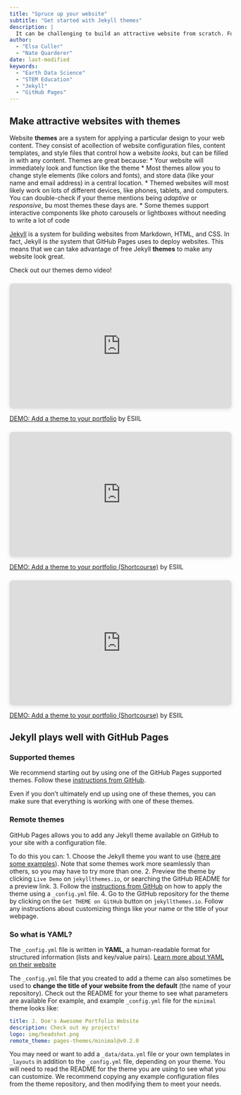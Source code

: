 ```yaml
---
title: "Spruce up your website"
subtitle: "Get started with Jekyll themes"
description: |
  It can be challenging to build an attractive website from scratch. Fortunately, many web designers have created themes to make any website look great.
author:
  - "Elsa Culler"
  - "Nate Quarderer"
date: last-modified
keywords:
  - "Earth Data Science"
  - "STEM Education"
  - "Jekyll"
  - "GitHub Pages"
---
```


## Make attractive websites with themes

Website **themes** are a system for applying a particular design to your web content. They consist of acollection of website configuration files, content templates, and style files that control how a website *looks*, but can be filled in with any content. Themes are great because:
  * Your website will immediately look and function like the theme
  * Most themes allow you to change style elements (like colors and fonts), and store data (like your name and email address) in a central location.
  * Themed websites will most likely work on lots of different devices, like phones, tablets, and computers. You can double-check if your theme mentions being *adaptive* or *responsive*, bu most themes these days are.
  * Some themes support interactive components like photo carousels or lightboxes without needing to write a lot of code

::: {.callout-info .column-margin}
[Jekyll](https://jekyllrb.com/) is a system for building websites from Markdown, HTML, and CSS. In fact, Jekyll is *the* system that GitHub Pages uses to deploy websites. This means that we can take advantage of free Jekyll **themes** to make any website look great.
:::

:::{.callout}
Check out our themes demo video!

:::{.content-visible when-profile="stars"}
<div style="position: relative; width: 100%; height: 0; padding-top: 56.2500%;
 padding-bottom: 0; box-shadow: 0 2px 8px 0 rgba(63,69,81,0.16); margin-top: 1.6em; margin-bottom: 0.9em; overflow: hidden;
 border-radius: 8px; will-change: transform;">
  <iframe loading="lazy" style="position: absolute; width: 100%; height: 100%; top: 0; left: 0; border: none; padding: 0;margin: 0;"
    src="https:&#x2F;&#x2F;www.canva.com&#x2F;design&#x2F;DAGBj36DJpw&#x2F;2j-k6RHmFZOc4bSgxGfqww&#x2F;watch?embed" allowfullscreen="allowfullscreen" allow="fullscreen">
  </iframe>
</div>
<a href="https:&#x2F;&#x2F;www.canva.com&#x2F;design&#x2F;DAGBj36DJpw&#x2F;2j-k6RHmFZOc4bSgxGfqww&#x2F;watch?utm_content=DAGBj36DJpw&amp;utm_campaign=designshare&amp;utm_medium=embeds&amp;utm_source=link" target="_blank" rel="noopener">DEMO: Add a theme to your portfolio</a> by ESIIL
:::

:::{.content-visible when-profile="shortcourse"}
<div style="position: relative; width: 100%; height: 0; padding-top: 56.2500%;
 padding-bottom: 0; box-shadow: 0 2px 8px 0 rgba(63,69,81,0.16); margin-top: 1.6em; margin-bottom: 0.9em; overflow: hidden;
 border-radius: 8px; will-change: transform;">
  <iframe loading="lazy" style="position: absolute; width: 100%; height: 100%; top: 0; left: 0; border: none; padding: 0;margin: 0;"
    src="https:&#x2F;&#x2F;www.canva.com&#x2F;design&#x2F;DAGB2fMH2F0&#x2F;hwZczq14enTGbMmEE_KabQ&#x2F;watch?embed" allowfullscreen="allowfullscreen" allow="fullscreen">
  </iframe>
</div>
<a href="https:&#x2F;&#x2F;www.canva.com&#x2F;design&#x2F;DAGB2fMH2F0&#x2F;hwZczq14enTGbMmEE_KabQ&#x2F;watch?utm_content=DAGB2fMH2F0&amp;utm_campaign=designshare&amp;utm_medium=embeds&amp;utm_source=link" target="_blank" rel="noopener">DEMO: Add a theme to your portfolio (Shortcourse)</a> by ESIIL
:::

:::{.content-visible when-profile="foundations"}
<div style="position: relative; width: 100%; height: 0; padding-top: 56.2500%;
 padding-bottom: 0; box-shadow: 0 2px 8px 0 rgba(63,69,81,0.16); margin-top: 1.6em; margin-bottom: 0.9em; overflow: hidden;
 border-radius: 8px; will-change: transform;">
  <iframe loading="lazy" style="position: absolute; width: 100%; height: 100%; top: 0; left: 0; border: none; padding: 0;margin: 0;"
    src="https:&#x2F;&#x2F;www.canva.com&#x2F;design&#x2F;DAGB2fMH2F0&#x2F;hwZczq14enTGbMmEE_KabQ&#x2F;watch?embed" allowfullscreen="allowfullscreen" allow="fullscreen">
  </iframe>
</div>
<a href="https:&#x2F;&#x2F;www.canva.com&#x2F;design&#x2F;DAGB2fMH2F0&#x2F;hwZczq14enTGbMmEE_KabQ&#x2F;watch?utm_content=DAGB2fMH2F0&amp;utm_campaign=designshare&amp;utm_medium=embeds&amp;utm_source=link" target="_blank" rel="noopener">DEMO: Add a theme to your portfolio (Shortcourse)</a> by ESIIL
:::

:::

## Jekyll plays well with GitHub Pages

### Supported themes

We recommend starting out by using one of the GitHub Pages supported themes. Follow these [instructions from GitHub](https://docs.github.com/en/pages/setting-up-a-github-pages-site-with-jekyll/adding-a-theme-to-your-github-pages-site-using-jekyll#adding-a-theme).

Even if you don't ultimately end up using one of these themes, you can make sure that everything is working with one of these themes.

### Remote themes

GitHub Pages allows you to add any Jekyll theme available on GitHub to your site with a configuration file.

To do this you can: 
  1. Choose the Jekyll theme you want to use ([here are some examples](https://jekyllthemes.io/free)). Note that some themes work more seamlessly than others, so you may have to try more than one.
  2. Preview the theme by clicking `Live Demo` on `jekyllthemes.io`, or searching the GitHub README for a preview link.
  3. Follow the [instructions from GitHub](https://docs.github.com/en/pages/setting-up-a-github-pages-site-with-jekyll/adding-a-theme-to-your-github-pages-site-using-jekyll#adding-a-theme) on how to apply the theme using a `_config.yml` file.
  4. Go to the GitHub repository for the theme by clicking on the `Get THEME on GitHub` button on `jekyllthemes.io`. Follow any instructions about customizing things like your name or the title of your webpage. 

::: {.callout-info .column-margin}
### So what **is** YAML?

The `_config.yml` file is written in **YAML**, a human-readable format for structured information (lists and key/value pairs). [Learn more about YAML on their website](https://yaml.org/)
:::

The `_config.yml` file that you created to add a theme can also sometimes be used to **change the title of your website from the default** (the name of your repository). Check out the README for your theme to see what parameters are available For example, and example `_config.yml` file for the `minimal` theme looks like:

```yaml
title: J. Doe's Awesome Portfolio Website
description: Check out my projects!
logo: img/headshot.png
remote_theme: pages-themes/minimal@v0.2.0
```

::: {.callout-warning}
You may need or want to add a `_data/data.yml` file or your own templates in `_layouts` in addition to the `_config.yml` file, depending on your theme. You will need to read the README for the theme you are using to see what you can customize. We recommend copying any example configuration files from the theme repository, and then modifying them to meet your needs.
:::